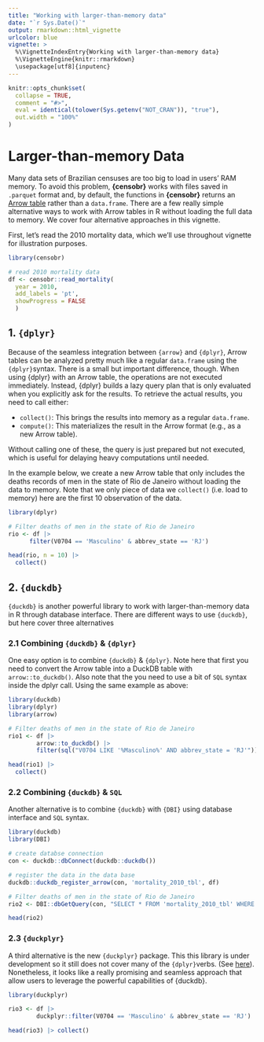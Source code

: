 ```yaml
---
title: "Working with larger-than-memory data"
date: "`r Sys.Date()`"
output: rmarkdown::html_vignette
urlcolor: blue
vignette: >
  %\VignetteIndexEntry{Working with larger-than-memory data}
  %\VignetteEngine{knitr::rmarkdown}
  \usepackage[utf8]{inputenc}
---
```


```r
knitr::opts_chunk$set(
  collapse = TRUE,
  comment = "#>",
  eval = identical(tolower(Sys.getenv("NOT_CRAN")), "true"),
  out.width = "100%"
)

```
# Larger-than-memory Data

Many data sets of Brazilian censuses are too big to load in users' RAM memory. To avoid this problem, **{censobr}** works with files saved in `.parquet` format and, by default, the functions in **{censobr}** returns an [Arrow table](https://arrow.apache.org/docs/r/articles/arrow.html#tabular-data-in-arrow) rather than a `data.frame`. There are a few really simple alternative ways to work with Arrow tables in R without loading the full data to memory. We cover four alternative approaches in this vignette.

First, let's read the 2010 mortality data, which we'll use throughout vignette for illustration purposes.

```r
library(censobr)

# read 2010 mortality data
df <- censobr::read_mortality(
  year = 2010,
  add_labels = 'pt',
  showProgress = FALSE
  )
```

## 1. `{dplyr}`

Because of the seamless integration between `{arrow}` and  `{dplyr}`, Arrow tables can be analyzed pretty much like a regular `data.frame` using the `{dplyr}`syntax. There is a small but important difference, though.  When using {dplyr} with an Arrow table, the operations are not executed immediately. Instead, {dplyr} builds a lazy query plan that is only evaluated when you explicitly ask for the results. To retrieve the actual results, you need to call either:

- `collect()`: This brings the results into memory as a regular `data.frame`.
- `compute()`: This materializes the result in the Arrow format (e.g., as a new Arrow table).

Without calling one of these, the query is just prepared but not executed, which is useful for delaying heavy computations until needed.


In the example below, we create a new Arrow table that only includes the deaths records of men in the state of Rio de Janeiro without loading the data to memory. Note that we only piece of data we `collect()` (i.e. load to memory) here are the first 10 observation of the data.

```r
library(dplyr)

# Filter deaths of men in the state of Rio de Janeiro
rio <- df |>
      filter(V0704 == 'Masculino' & abbrev_state == 'RJ')

head(rio, n = 10) |> 
  collect()

```

## 2. `{duckdb}`

`{duckdb}` is another powerful library to work with larger-than-memory data in R through database interface. There are different ways to use `{duckdb}`, but here cover three alternatives


### 2.1 Combining `{duckdb}` & `{dplyr}`

One easy option is to combine `{duckdb}` & `{dplyr}`. Note here that first you need to convert the Arrow table into a DuckDB table with `arrow::to_duckdb()`. Also note that the you need to use a bit of `SQL` syntax inside the dplyr call. Using the same example as above:

```r
library(duckdb)
library(dplyr)
library(arrow)

# Filter deaths of men in the state of Rio de Janeiro
rio1 <- df |>
        arrow::to_duckdb() |>
        filter(sql("V0704 LIKE '%Masculino%' AND abbrev_state = 'RJ'"))

head(rio1) |> 
  collect()

```

### 2.2 Combining `{duckdb}` &  `SQL`

Another alternative is to combine `{duckdb}` with `{DBI}` using database interface and `SQL` syntax.


```r
library(duckdb)
library(DBI)

# create databse connection
con <- duckdb::dbConnect(duckdb::duckdb())

# register the data in the data base
duckdb::duckdb_register_arrow(con, 'mortality_2010_tbl', df)

# Filter deaths of men in the state of Rio de Janeiro
rio2 <- DBI::dbGetQuery(con, "SELECT * FROM 'mortality_2010_tbl' WHERE V0704 LIKE '%Masculino%' AND abbrev_state = 'RJ'")

head(rio2)

```
### 2.3 `{duckplyr}`

A third alternative is the new `{duckplyr}` package. This this library is under development so it still does not cover many of the `{dplyr}`verbs. (See [here](https://duckdb.org/2024/04/02/duckplyr.html)). Nonetheless, it looks like a really promising and seamless approach that allow users to leverage the powerful capabilities of {duckdb}.

```r
library(duckplyr)

rio3 <- df |>
        duckplyr::filter(V0704 == 'Masculino' & abbrev_state == 'RJ')

head(rio3) |> collect()
```
